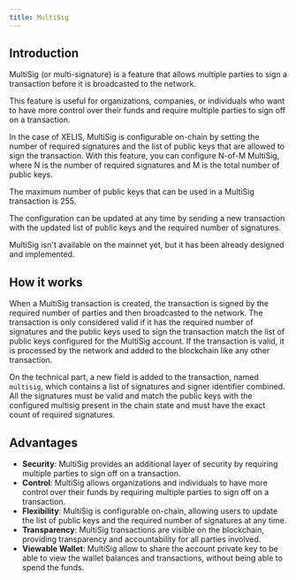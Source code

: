 ```yaml
---
title: MultiSig
---
```



## Introduction

MultiSig (or multi-signature) is a feature that allows multiple parties to sign a transaction before it is broadcasted to the network.

This feature is useful for organizations, companies, or individuals who want to have more control over their funds and require multiple parties to sign off on a transaction.

In the case of XELIS, MultiSig is configurable on-chain by setting the number of required signatures and the list of public keys that are allowed to sign the transaction.
With this feature, you can configure N-of-M MultiSig, where N is the number of required signatures and M is the total number of public keys.

The maximum number of public keys that can be used in a MultiSig transaction is 255.

The configuration can be updated at any time by sending a new transaction with the updated list of public keys and the required number of signatures.

<Callout emoji="💡">
    MultiSig isn't available on the mainnet yet, but it has been already designed and implemented.
</Callout>

## How it works

When a MultiSig transaction is created, the transaction is signed by the required number of parties and then broadcasted to the network.
The transaction is only considered valid if it has the required number of signatures and the public keys used to sign the transaction match the list of public keys configured for the MultiSig account.
If the transaction is valid, it is processed by the network and added to the blockchain like any other transaction.

On the technical part, a new field is added to the transaction, named `multisig`, which contains a list of signatures and signer identifier combined.
All the signatures must be valid and match the public keys with the configured multisig present in the chain state and must have the exact count of required signatures.

## Advantages

- **Security**: MultiSig provides an additional layer of security by requiring multiple parties to sign off on a transaction.
- **Control**: MultiSig allows organizations and individuals to have more control over their funds by requiring multiple parties to sign off on a transaction.
- **Flexibility**: MultiSig is configurable on-chain, allowing users to update the list of public keys and the required number of signatures at any time.
- **Transparency**: MultiSig transactions are visible on the blockchain, providing transparency and accountability for all parties involved.
- **Viewable Wallet**: MultiSig allow to share the account private key to be able to view the wallet balances and transactions, without being able to spend the funds.
